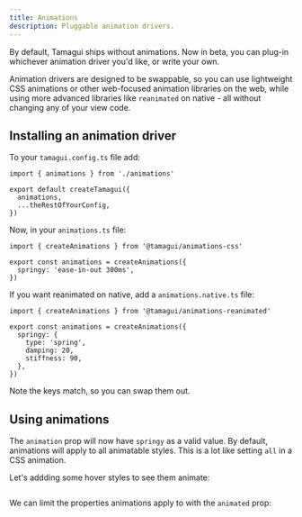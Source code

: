 ```yaml
---
title: Animations
description: Pluggable animation drivers.
---
```


<HeroContainer>
  <AnimationsDemo />
</HeroContainer>

By default, Tamagui ships without animations. Now in beta, you can plug-in whichever animation driver you'd like, or write your own.

Animation drivers are designed to be swappable, so you can use lightweight CSS animations or other web-focused animation libraries on the web, while using more advanced libraries like `reanimated` on native - all without changing any of your view code.

## Installing an animation driver

To your `tamagui.config.ts` file add:

```tsx
import { animations } from './animations'

export default createTamagui({
  animations,
  ...theRestOfYourConfig,
})
```

Now, in your `animations.ts` file:

```tsx
import { createAnimations } from '@tamagui/animations-css'

export const animations = createAnimations({
  springy: 'ease-in-out 300ms',
})
```

If you want reanimated on native, add a `animations.native.ts` file:

```tsx
import { createAnimations } from '@tamagui/animations-reanimated'

export const animations = createAnimations({
  springy: {
    type: 'spring',
    damping: 20,
    stiffness: 90,
  },
})
```

Note the keys match, so you can swap them out.

## Using animations

The `animation` prop will now have `springy` as a valid value. By default, animations will apply to all animatable styles. This is a lot like setting `all` in a CSS animation.

Let's addding some hover styles to see them animate:

```tsx

```

We can limit the properties animations apply to with the `animated` prop:

```tsx

```
